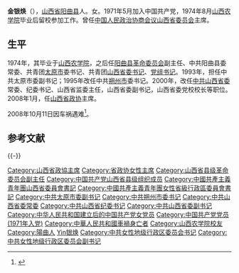 {{Infobox_officeholder
| name = 金银焕
| image name = 
| width = 150px
| now = [[中国人民政治协商会议山西省委员会|中国人民政治协商会议山西省委员会]]主席
| period = 
| Sex = 女
| party = {{CPC}}
| Native place =[[山西省|山西省]][[阳曲县|阳曲县]]
| date of birth = 1952年3月
| date of death = 2008年10月11日
| place of birth =[[山西省|山西省]][[阳曲县|阳曲县]]
| place of death = 
| relative = 
| educate =
| past = 
}}
'''金银焕'''（{{bd|1952年|3月|2008年|10月11日|catIdx=Jin金银焕}}），[[山西省|山西省]][[阳曲县|阳曲县]]人。女。1971年5月加入中国共产党，1974年8月[[山西农学院|山西农学院]]毕业后留校参加工作。曾任[[中国人民政治协商会议山西省委员会|中国人民政治协商会议山西省委员会]]主席。

==生平==
1974年，其毕业于[[山西农学院|山西农学院]]，之后任[[阳曲县|阳曲县]][[革命委员会|革命委员会]]副主任、中共阳曲县委常委、共青团[[太原市|太原市]]委书记、共青团[[山西|山西]][[省委书记|省委书记]]、[[党组书记|党组书记]]。1993年，担任中共太原市委副书记；1995年改任中共[[朔州市|朔州市]]委书记。2000年，改任[[中共山西省委|中共山西省委]]常委、纪委书记、山西省监委主任，山西省委副书记，山西省委党校校长等职位。2008年1月，任[[山西省政协|山西省政协]]主席。

2008年10月11日因车祸遇难<ref>{{cite web | language = zh-hans | publisher = 搜狐 | title = 山西政协主席金银焕车祸案肇事者获刑6年 | url = http://news.sohu.com/20090105/n261565266.shtml | author =  | date =  | accessdate =  | archive-date = 2014-12-27 | archive-url = https://web.archive.org/web/20141227164806/http://news.sohu.com/20090105/n261565266.shtml | dead-url = no }}</ref>。

==参考文献==
{{reflist}}

{{-}}
{{start box}}
{{s-par|prc-lcppcc}}
{{s-before|[[刘泽民|刘泽民]]}}
{{s-title|[[中国人民政治协商会议山西省委员会|中国人民政治协商会议山西省委员会]]主席|2008年1月—2008年10月}}
{{s-after|[[薛延忠|薛延忠]]}}
{{s-ppo|cpc}}
{{s-before|[[薛军|薛军]]}}
{{s-title|[[中国共产党|中国共产党]][[朔州市|朔州市]]委员会[[市委书记|书记]]|1995年12月－2000年2月}}
{{s-after|[[来玉龙|来玉龙]]}}
{{end box}}
{{中华人民共和国山西省正职领导人|nocat}}
{{各省级行政区团委书记}}
{{党政干部曾有团系统经历者}}

{{DEFAULTSORT:Jin金银焕}}
[[Category:山西省政協主席|Category:山西省政協主席]]
[[Category:省政协女性主席|Category:省政协女性主席]]
[[Category:山西省县级革命委员会副主任|Category:山西省县级革命委员会副主任]]
[[Category:中国共产党山西省县级组织成员|Category:中国共产党山西省县级组织成员]]
[[Category:中國共產主義青年團山西省委員會書記|Category:中國共產主義青年團山西省委員會書記]]
[[Category:中國共產主義青年團女性省級行政區委員會書記|Category:中國共產主義青年團女性省級行政區委員會書記]]
[[Category:中共太原市委副书记|Category:中共太原市委副书记]]
[[Category:中共朔州市委书记|Category:中共朔州市委书记]]
[[Category:中共山西省委常委|Category:中共山西省委常委]]
[[Category:中共山西省纪委书记|Category:中共山西省纪委书记]]
[[Category:中共山西省委副书记|Category:中共山西省委副书记]]
[[Category:中华人民共和国建立后的中国共产党女党员|Category:中华人民共和国建立后的中国共产党女党员]]
[[Category:中国共产党党员_(1971年入党)|Category:中国共产党党员 (1971年入党)]]
[[Category:中華人民共和國車禍身亡者|Category:中華人民共和國車禍身亡者]]
[[Category:山西农学院校友|Category:山西农学院校友]]
[[Category:陽曲人|Category:陽曲人]]
[[Category:金姓|Yin银焕]]
[[Category:中共女性地级行政区委员会书记|Category:中共女性地级行政区委员会书记]]
[[Category:中共女性地级行政区委员会副书记|Category:中共女性地级行政区委员会副书记]]